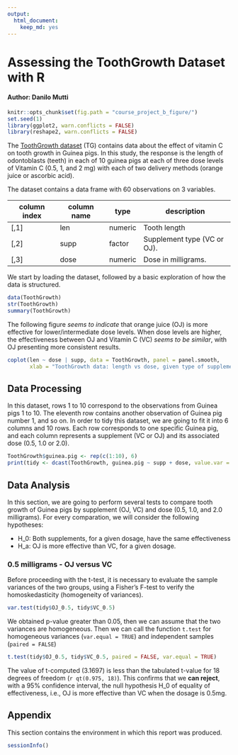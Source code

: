 ```yaml
---
output:
  html_document:
    keep_md: yes
---
```

<!--
    https://rstudio-pubs-static.s3.amazonaws.com/35364_334944a02fcf4792b232aacbfee2f6e6.html
    https://rpubs.com/roozbehdavari/33121
    http://www.r-bloggers.com/two-sample-students-t-test-1/
-->
# Assessing the ToothGrowth Dataset with R
#### Author: Danilo Mutti

```r
knitr::opts_chunk$set(fig.path = "course_project_b_figure/")
set.seed(1)
library(ggplot2, warn.conflicts = FALSE)
library(reshape2, warn.conflicts = FALSE)
```

The [ToothGrowth dataset](https://stat.ethz.ch/R-manual/R-devel/library/datasets/html/ToothGrowth.html) (TG) contains data about the effect of vitamin C on tooth growth in Guinea pigs. In this study, the response is the length of odontoblasts (teeth) in each of 10 guinea pigs at each of three dose levels of Vitamin C (0.5, 1, and 2 mg) with each of two delivery methods (orange juice or ascorbic acid).

The dataset contains a data frame with 60 observations on 3 variables.

|column index|column name| type      | description |
|------------|-----------|-----------|-------------|
| [,1]       | len	     | numeric	 |Tooth length |
| [,2]       | supp	     | factor    | Supplement type (VC or OJ).|
| [,3]       | dose      | numeric   | Dose in milligrams.|

We start by loading the dataset, followed by a basic exploration of how the data is structured.

```r
data(ToothGrowth)
str(ToothGrowth)
summary(ToothGrowth)
```

The following figure *seems to indicate* that orange juice (OJ) is more effective for lower/intermediate dose levels. When dose levels are higher, the effectiveness between OJ and Vitamin C (VC) *seems to be similar*, with OJ presenting more consistent results.

```r
coplot(len ~ dose | supp, data = ToothGrowth, panel = panel.smooth,
       xlab = "ToothGrowth data: length vs dose, given type of supplement")
```


## Data Processing

In this dataset, rows 1 to 10 correspond to the observations from Guinea pigs 1 to 10. The eleventh row contains another observation of Guinea pig number 1, and so on. In order to tidy this dataset, we are going to fit it into 6 columns and 10 rows. Each row corresponds to one specific Guinea pig, and each column represents a supplement (VC or OJ) and its associated dose (0.5, 1.0 or 2.0).

```r
ToothGrowth$guinea.pig <- rep(c(1:10), 6)
print(tidy <- dcast(ToothGrowth, guinea.pig ~ supp + dose, value.var = "len"))
```

## Data Analysis

In this section, we are going to perform several tests to compare tooth growth of Guinea pigs by supplement (OJ, VC) and dose (0.5, 1.0, and 2.0 milligrams).
For every comparation, we will consider the following hypotheses:

* H_0: Both supplements, for a given dosage, have the same effectiveness
* H_a: OJ is more effective than VC, for a given dosage.

### 0.5 milligrams - OJ versus VC

Before proceeding with the t-test, it is necessary to evaluate the sample variances of the two groups, using a Fisher's F-test to verify the homoskedasticity (homogeneity of variances).

```r
var.test(tidy$OJ_0.5, tidy$VC_0.5)
```

We obtained p-value greater than 0.05, then we can assume that the two variances are homogeneous.
Then we can call the function `t.test` for homogeneous variances (`var.equal = TRUE`) and independent samples (`paired = FALSE`)

```r
t.test(tidy$OJ_0.5, tidy$VC_0.5, paired = FALSE, var.equal = TRUE)
```

The value of t-computed (3.1697) is less than the tabulated t-value for 18 degrees of freedom (`r qt(0.975, 18)`). This confirms that we **can reject**, with a 95% confidence interval, the null hypothesis H_0 of equality of effectiveness, i.e., OJ is more effective than VC when the dosage is 0.5mg.

## Appendix

This section contains the environment in which this report was produced.

```r
sessionInfo()
```